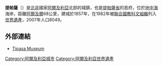 {{Infobox World Heritage Site
| zh_name     = 提帕薩
| Image       = 
|country ={{ALG}}
|Region =阿拉伯国家
| Type        = Cultural
| Criteria    = iii, iv
| ID          = 193
| Year        = 1982
| Session     = 6th
| Danger      = 2002-2006
| Link        = http://whc.unesco.org/en/list/193
| locmapin    = Algeria
| latitude    = 36.583333
| longitude   = 2.433333
}}

'''提帕薩'''（{{lang-ar|<big>تيبازة</big>}}）是[[北非|北非]]國家[[阿爾及利亞|阿爾及利亞]]北部的城鎮，也是[[提帕薩省|提帕薩省]]的首府，位於[[地中海|地中海]]海岸，距離[[阿爾及爾|阿爾及爾]]68公里，建城於1857年，在1982年被[[聯合國教科文組織|聯合國教科文組織]]列入[[世界遺產|世界遺產]]，2007年人口8049。

==外部連結==
*[https://web.archive.org/web/20061017062552/http://www.musee-tipasa.art.dz/  Tipasa Museum]

{{Coord|36|35|N|2|26|E|region:DZ_type:city|display=title}}

{{阿爾及利亞世界遺產}}

{{Authority control}}
[[Category:阿爾及利亞城市|Category:阿爾及利亞城市]]
[[Category:阿爾及利亞世界遺產|Category:阿爾及利亞世界遺產]]

{{Algeria-stub}}